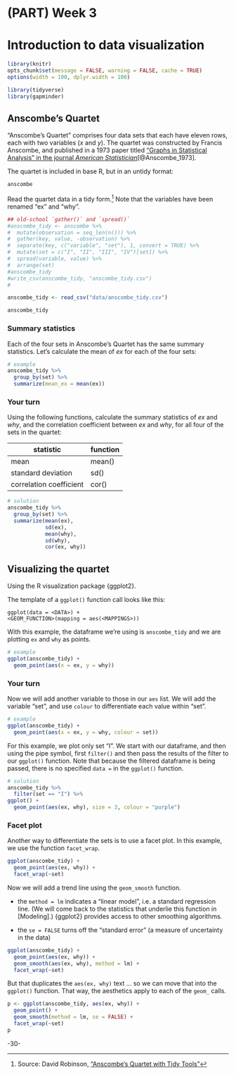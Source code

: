 <!-- 
This file by Martin Monkman 
is licensed under a Creative Commons Attribution 4.0 International License
https://creativecommons.org/licenses/by/4.0/  
-->

# (PART) Week 3 {-} 

<!-- 
This file by Martin Monkman is licensed under a Creative Commons Attribution 4.0 International License
-->



# Introduction to data visualization {#data-viz}


```r
library(knitr)
opts_chunk$set(message = FALSE, warning = FALSE, cache = TRUE)
options(width = 100, dplyr.width = 100)

library(tidyverse)
library(gapminder)
```




## Anscombe's Quartet


"Anscombe's Quartet" comprises four data sets that each have eleven rows, each with two variables (_x_ and _y_). The quartet was constructed by Francis Anscombe, and published in a 1973 paper titled ["Graphs in Statistical Analysis" in the journal _American Statistician_](https://www.sjsu.edu/faculty/gerstman/StatPrimer/anscombe1973.pdf)[@Anscombe_1973].

The quartet is included in base R, but in an untidy format:

```r
anscombe
```


Read the quartet data in a tidy form.^[Source: David Robinson, ["Anscombe’s Quartet with Tidy Tools"](https://rpubs.com/dgrtwo/tidy-anscombe)] Note that the variables have been renamed "ex" and "why".



```r
## old-school `gather()` and `spread()`
#anscombe_tidy <- anscombe %>%
#  mutate(observation = seq_len(n())) %>%
#  gather(key, value, -observation) %>%
#  separate(key, c("variable", "set"), 1, convert = TRUE) %>%
#  mutate(set = c("I", "II", "III", "IV")[set]) %>%
#  spread(variable, value) %>%
#  arrange(set)
#anscombe_tidy
#write_csv(anscombe_tidy, "anscombe_tidy.csv")
#
```


```r
anscombe_tidy <- read_csv("data/anscombe_tidy.csv")

anscombe_tidy
```



### Summary statistics

Each of the four sets in Anscombe's Quartet has the same summary statistics. Let's calculate the mean of _ex_ for each of the four sets:


```r
# example
anscombe_tidy %>%
  group_by(set) %>%
  summarize(mean_ex = mean(ex))
```

::: {.rmdtip}
### Your turn

Using the following functions, calculate the summary statistics of _ex_ and _why_, and the correlation coefficient between _ex_ and _why_, for all four of the sets in the quartet:

 | statistic | function |
 | ----       | ----      |
 | mean      | mean()   |
 | standard deviation | sd() |
 | correlation coefficient | cor() |
 
 

```r
# solution
anscombe_tidy %>% 
  group_by(set) %>% 
  summarize(mean(ex), 
            sd(ex), 
            mean(why), 
            sd(why), 
            cor(ex, why))
```

:::


## Visualizing the quartet

Using the R visualization package {ggplot2}.

The template of a `ggplot()` function call looks like this:

`ggplot(data = <DATA>) + ` <BR>
`  <GEOM_FUNCTION>(mapping = aes(<MAPPINGS>))`  


With this example, the dataframe we're using is `anscombe_tidy` and we are plotting `ex` and `why` as points.

```r
# example
ggplot(anscombe_tidy) + 
  geom_point(aes(x = ex, y = why)) 
```


### Your turn


Now we will add another variable to those in our `aes` list. We will add the variable "set", and use `colour` to differentiate each value within "set".

```r
# example
ggplot(anscombe_tidy) + 
  geom_point(aes(x = ex, y = why, colour = set)) 
```


For this example, we plot only set "I". We start with our dataframe, and then using the pipe symbol, first `filter()` and then pass the results of the filter to our `ggplot()` function. Note that because the filtered dataframe is being passed, there is no specified `data =` in the `ggplot()` function.

```r
# solution
anscombe_tidy %>%
  filter(set == "I") %>%
ggplot() + 
  geom_point(aes(ex, why), size = 3, colour = "purple")
```


### Facet plot


Another way to differentiate the sets is to use a facet plot. In this example, we use the function `facet_wrap`. 

```r
ggplot(anscombe_tidy) + 
  geom_point(aes(ex, why)) + 
  facet_wrap(~set)
```


Now we will add a trend line using the `geom_smooth` function.

* the `method = lm` indicates a "linear model", i.e. a standard regression line. (We will come back to the statistics that underlie this function in [Modeling].) {ggplot2} provides access to other smoothing algorithms.

* the `se = FALSE` turns off the "standard error" (a measure of uncertainty in the data)

```r
ggplot(anscombe_tidy) + 
  geom_point(aes(ex, why)) + 
  geom_smooth(aes(ex, why), method = lm) +
  facet_wrap(~set)
```


But that duplicates the `aes(ex, why)` text ... so we can move that into the `ggplot()` function. That way, the aesthetics apply to each of the `geom_` calls.


```r
p <- ggplot(anscombe_tidy, aes(ex, why)) + 
  geom_point() + 
  geom_smooth(method = lm, se = FALSE) + 
  facet_wrap(~set)
p
```


-30-
